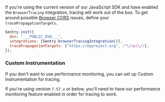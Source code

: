 If you're using the current version of our JavaScript SDK and have enabled the `BrowserTracing` integration, tracing will work out of the box. To get around possible [Browser CORS](https://developer.mozilla.org/en-US/docs/Web/HTTP/CORS) issues, define your `tracePropagationTargets`.

```javascript
Sentry.init({
  dsn: "___PUBLIC_DSN___",
  integrations: [Sentry.browserTracingIntegration()],
  tracePropagationTargets: ["https://myproject.org", /^\/api\//],
});
```

### Custom Instrumentation

If you don't want to use performance monitoring, you can set up <PlatformLink to="/tracing/custom-instrumentation/">Custom Instrumentation</PlatformLink> for tracing.

If you're using version `7.57.x` or below, you'll need to have our <PlatformLink to="/performance/">performance monitoring feature enabled</PlatformLink> in order for tracing to work.
